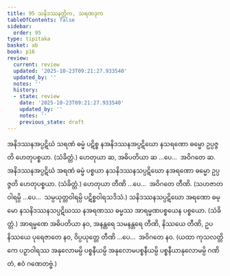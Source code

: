 ```yaml
---
title: 95 သနိဒဿနတ္တိက, သရဏဒုက
tableOfContents: false
sidebar:
  order: 95
type: tipitaka
basket: ab
book: p16
review:
  current: review
  updated: '2025-10-23T09:21:27.933540'
  updated_by: ''
  notes: ''
  history:
  - state: review
    date: '2025-10-23T09:21:27.933540'
    updated_by: ''
    notes: ''
    previous_state: draft
---
```



<ReviewStatus review={frontmatter.review} showDetails={true} />

<HypothesisAnnotation frontmatter={frontmatter} />

<DynamicBreadcrumb />

<Division number="146" book="p16" e="ch" v="40" p="288">

<Paragraph number="346" book="p16">
အနိဒဿနအပ္ပဋိဃံ သရဏံ ဓမ္မံ ပဋိစ္စ နအနိဒဿနအပ္ပဋိဃော နသရဏော ဓမ္မော ဥပ္ပဇ္ဇတိ ဟေတုပစ္စယာ. (သံခိတ္တံ.) ဟေတုယာ ဆ, အဓိပတိယာ ဆ …ပေ…  အဝိဂတေ ဆ.
</Paragraph>

<Paragraph number="347" book="p16">
အနိဒဿနအပ္ပဋိဃံ အရဏံ ဓမ္မံ ပစ္စယာ နသနိဒဿနသပ္ပဋိဃော နအရဏော ဓမ္မော ဥပ္ပဇ္ဇတိ ဟေတုပစ္စယာ. (သံခိတ္တံ.) ဟေတုယာ တီဏိ …ပေ…  အဝိဂတေ တီဏိ.
</Paragraph>

<Paragraph number="348" book="p16">
(သဟဇာတဝါရမ္ပိ …ပေ…  သမ္ပယုတ္တဝါရမ္ပိ ပဋိစ္စဝါရသဒိသံ.)
</Paragraph>

</Division>
<Division number="147" book="p16" e="ch" v="40" p="288">

<Paragraph number="349" book="p16">
သနိဒဿနသပ္ပဋိဃော အရဏော ဓမ္မော နသနိဒဿနသပ္ပဋိဃဿ နအရဏဿ ဓမ္မဿ အာရမ္မဏပစ္စယေန ပစ္စယော. (သံခိတ္တံ.)
</Paragraph>

<Paragraph number="350" book="p16">
အာရမ္မဏေ အဓိပတိယာ နဝ, အနန္တရေ သမနန္တရေ တီဏိ, နိဿယေ တီဏိ, ဥပနိဿယေ ပုရေဇာတေ နဝ, ဝိပ္ပယုတ္တေ တီဏိ …ပေ…  အဝိဂတေ နဝ.
</Paragraph>

<Paragraph number="351" book="p16">
(ယထာ ကုသလတ္တိကေ ပဉှာဝါရဿ အနုလောမမ္ပိ ပစ္စနီယမ္ပိ အနုလောမပစ္စနီယမ္ပိ ပစ္စနီယာနုလောမမ္ပိ ဂဏိတံ, ဧဝံ ဂဏေတဗ္ဗံ.)
</Paragraph>
</Division>
